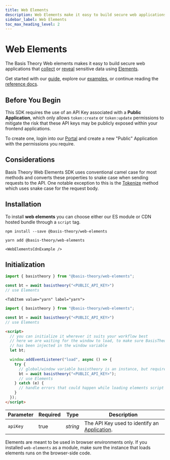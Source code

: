 ```yaml
---
title: Web Elements
description: Web Elements make it easy to build secure web applications that collect or reveal sensitive data. Learn more.
sidebar_label: Web Elements
toc_max_heading_level: 2
---
```





# Web Elements

<GithubCard heading="Web Elements" icon={SDK.JAVASCRIPT} organization="basis-theory" repository="web-elements" fetchSri={true} />

The Basis Theory Web elements makes it easy to build secure web applications that
[collect](/docs/concepts/elements#collect-sensitive-data) or [reveal](/docs/concepts/elements#reveal-sensitive-data)
sensitive data using [Elements](/docs/concepts/elements).

Get started with our [guide](/docs/guides/collect/collect-data-from-web), explore our
[examples](https://github.com/Basis-Theory/basis-theory-js-examples),
or continue reading the [reference docs](/docs/sdks/web/web-elements/types).

## Before You Begin

This SDK requires the use of an API Key associated with a **Public Application**, which only allows `token:create` or `token:update`
permissions to mitigate the risk that these API keys may be publicly exposed within your frontend applications.

To create one, login into our [Portal](https://portal.basistheory.com) and create a new "Public" Application with the permissions you require.

## Considerations

Basis Theory Web Elements SDK uses conventional camel case for most methods and converts these properties to snake case when sending requests to the API. One notable exception to this is the [Tokenize](/docs/api/tokens/tokenize) method which uses snake case for the request body.


## Installation

To install **web elements** you can choose either our ES module or CDN hosted bundle through a `script` tag.

<Tabs className="bt-tabs" queryString="platform">
  <TabItem value="npm" label="npm">

```shell showLineNumbers
npm install --save @basis-theory/web-elements
```

  </TabItem>
  <TabItem value="yarn" label="yarn">

```shell showLineNumbers
yarn add @basis-theory/web-elements
```

  </TabItem>
  <TabItem value="cdn" label="CDN">

    <WebElementsCdnExample />
  </TabItem>
</Tabs>

## Initialization

<Tabs className="bt-tabs" queryString="platform">
  <TabItem value="npm" label="npm">

```javascript showLineNumbers
import { basistheory } from "@basis-theory/web-elements";

const bt = await basistheory("<PUBLIC_API_KEY>")
// use Elements
```

  </TabItem>

    <TabItem value="yarn" label="yarn">

```javascript showLineNumbers
import { basistheory } from "@basis-theory/web-elements";

const bt = await basistheory("<PUBLIC_API_KEY>")
// use Elements
```

  </TabItem>
  <TabItem value="cdn" label="CDN">

```html showLineNumbers
<script>
  // you can initialize it wherever it suits your workflow best
  // here we are waiting for the window to load, to make sure BasisTheory instance
  // has been injected in the window variable
  let bt;

  window.addEventListener("load", async () => {
    try {
      // global/window variable basistheory is an instance, but requires initialization
      bt = await basistheory("<PUBLIC_API_KEY>");
      // use Elements
    } catch (e) {
      // handle errors that could happen while loading elements script
    }
  });
</script>
```

  </TabItem>
</Tabs>

| Parameter | Required | Type                     | Description                                                                        |
| --------- | -------- | ------------------------ | ---------------------------------------------------------------------------------- |
| `apiKey`  | true     | _string_                 | The API Key used to identify an [Application](/docs/api/applications).             |

<Alert type={Alerts.WARNING}>Elements are meant to be used in browser environments only. If you installed <code>web-elements</code> as a module, make sure the instance that loads elements runs on the browser-side code.</Alert>
